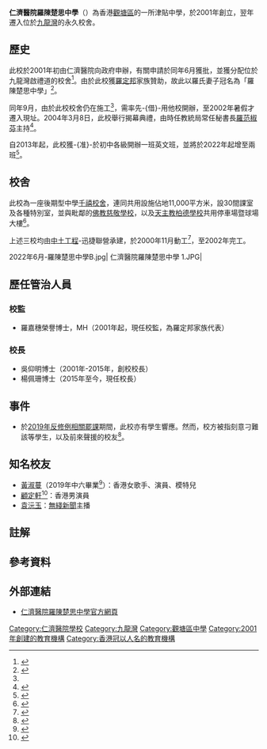 {{不是|仁濟醫院羅陳楚思小學}}
{{Infobox_School | name = 仁濟醫院羅陳楚思中學<br>Yan Chai Hospital Law Chan Chor Si College
| image=LCCS school logo.tif
| caption=
| established=2001年
| closed=
| type=津貼中學
| language = 中、英文混合
| school_sponsoring_body = [[仁濟醫院_(香港)|仁濟醫院]]
| founder = 
| grades= 中一至中六
| superintendent = 羅嘉穗榮譽博士，MH
| principal = 楊佩珊博士
| vice_principal = 黃寵衛先生、譚在能先生
| enrollment = 708人{{notetag|2021/22年度<ref>[http://www.ychlccsc.edu.hk/CustomPage/9/EDBC_Plan2122.pdf 仁濟醫院羅陳楚思中學-2021/22年度全方位學習津貼計劃]</ref>}}
| faculty = 62人{{notetag|2021/22年度<ref name=chsc>[https://www.chsc.hk/ssp2021/sch_detail.php?li_id=2&lang_id=2&chg_district_id=1&sch_id=255&return_page=sch_list.php%3Flang_id%3D2%26chg_district_id%3D1%26search_mode%3D%26frmMode%3Dpagebreak%26sort_id%3D-1%26district_id%3D7 中學概覽2021-仁濟醫院羅陳楚思中學]</ref>}}
| staff = 
| magazine = 
| religion = 無
| motto = 尊仁濟世
| house = 禮（紫）<br>忠（紅）<br>群（綠）<br>樂（黃） 
| location = {{HKG}}[[九龍|九龍]][[九龍灣|九龍灣]]啟禮道10號
| website = http://www.ychlccsc.edu.hk/ 
| area = 11,000平方米
}}

'''仁濟醫院羅陳楚思中學'''（{{lang-en|Yan Chai Hospital Law Chan Chor Si College}}）為香港[[觀塘區|觀塘區]]的一所津貼中學，於2001年創立，翌年遷入位於[[九龍灣|九龍灣]]的永久校舍。

== 歷史 ==
此校於2001年初由仁濟醫院向政府申辦，有關申請於同年6月獲批，並獲分配位於九龍灣啟禮道的校舍<ref name=校舍分配>{{cite web|url=https://www.edb.gov.hk/attachment/tc/sch-admin/sch-premises-info/allocation-of-sch/sae-result/result01.pdf|title=2001年校舍分配工作結果|work=教育局|date=2001-06-14|accessdate=2022-06-26}}</ref>。由於此校獲[[羅定邦|羅定邦]]家族贊助，故此以羅氏妻子冠名為「羅陳楚思中學」<ref>{{cite web|url=http://www.ychlccsc.edu.hk/CP/pG/1/1/3|title=校監的話|work=仁濟醫院羅陳楚思中學|date=2002-09|accessdate=2022-06-26}}</ref>。

同年9月，由於此校校舍仍在施工<ref name=校舍分配/>，需率先-{借}-用他校開辦，至2002年暑假才遷入現址。2004年3月8日，此校舉行揭幕典禮，由時任教統局常任秘書長[[羅范椒芬|羅范椒芬]]主持<ref>{{cite web|url=https://www.edb.gov.hk/tc/about-edb/press/speeches/psed/20040308108338.html|title=仁濟醫院羅陳楚思中學開幕典禮教育統籌局常任秘書長羅范椒芬致辭全文|work=教育局|date=2004-03-08|accessdate=2022-06-26}}</ref>。

自2013年起，此校獲-{准}-於初中各級開辦一班英文班，並將於2022年起增至兩班<ref>{{cite news|url=https://std.stheadline.com/daily/article/2379013/%E6%97%A5%E5%A0%B1-%E6%95%99%E8%82%B2-%E6%95%99%E8%82%B2%E8%A6%81%E8%81%9E-%E7%BE%85%E9%99%B3%E6%A5%9A%E6%80%9D%E6%93%AC%E5%A2%9E%E8%8B%B1%E6%96%87%E7%8F%AD-%E6%A0%A1%E9%95%B7-%E6%96%B0%E5%AE%89%E6%8E%92%E5%8A%A9-%E4%B8%8A%E8%BB%8A|title=【教育要聞】羅陳楚思擬增英文班 校長：新安排助「上車」|work=星島日報|date=2021-07-26|accessdate=2022-06-26}}</ref>。

== 校舍 ==
此校為一座後期型中學[[千禧校舍|千禧校舍]]，連同共用設施佔地11,000平方米，設30間課室及各種特別室，並與毗鄰的[[佛教慈敬學校|佛教慈敬學校]]，以及[[天主教柏德學校|天主教柏德學校]]共用停車場暨球場大樓<ref>{{cite web|url=https://www.legco.gov.hk/yr00-01/chinese/fc/pwsc/papers/p00-53c.pdf|title=九龍灣啟禮道的1所中學、1所小學及宏照道的1所小學|work=立法會工務小組委員會|date=2000-11-08|accessdate=2022-06-26}}</ref>。

上述三校均由[[中国铁建|中土工程]]-迅捷聯營承建，於2000年11月動工<ref>{{cite web|url=https://www.gld.gov.hk/egazette/pdf/20000452/cgn200004528635.pdf|title=《香港政府憲報》2000年第8635號公告|date=2000-12-29|accessdate=2022-06-26}}</ref>，至2002年完工。

<gallery>
2022年6月-羅陳楚思中學B.jpg|
仁濟醫院羅陳楚思中學 1.JPG|
</gallery>

==歷任管治人員==
=== 校監 ===
*羅嘉穗榮譽博士，MH（2001年起，現任校監，為羅定邦家族代表）

=== 校長 ===
*吳仰明博士（2001年-2015年，創校校長）
*楊佩珊博士（2015年至今，現任校長）

==事件==
*於[[2019年香港學界大罷課|2019年反修例相關罷課]]期間，此校亦有學生響應。然而，校方被指刻意刁難該等學生，以及前來聲援的校友<ref>{{cite news|url=https://tw.news.yahoo.com/%E5%8F%8D%E9%80%81%E4%B8%AD-%E4%B8%AD%E5%AD%B8%E7%94%9F%E6%8C%BA%E5%8F%8D%E9%80%81%E4%B8%AD%E9%81%AD%E8%AD%A6%E6%96%B9%E5%A3%93%E5%88%B6-%E6%B8%AF%E7%B6%B2%E5%8F%8B%E6%86%A4%E6%80%92-%E5%AD%B8%E7%94%9F%E9%83%BD%E6%90%9E-054549793.html|title=反送中》中學生挺反送中遭警方壓制 港網友憤怒「學生都搞？」|work=新頭殼|date=2019-09-03|accessdate=2022-06-26}}</ref>。

==知名校友==
*[[黃淑蔓|黃淑蔓]]（2019年中六畢業<ref>{{cite web|url=https://web.archive.org/web/20190901225010/https://www.am730.com.hk/amvideo/Showbiz/18%E6%AD%B2%E5%8D%8A%E7%86%9F%E5%AE%A3%E8%A8%80-%E9%BB%83%E6%B7%91%E8%94%93-179416|title=18歲半熟宣言-黃淑蔓|work=AM730|date=2019-07-08}}</ref>）：香港女歌手、演員、模特兒
*[[顧定軒|顧定軒]]<ref>{{cite web|url=https://www.sundaykiss.com/%e4%b8%ad%e5%b0%8f%e5%ad%b8/%e8%a7%80%e5%a1%98%e5%8d%80%e4%b8%ad%e5%ad%b8-band1-%e5%85%a8%e6%b0%91%e9%80%a0%e6%98%9f-kol-sk02-488075/12/|title=9間Band 1觀塘區中學大搜集 集結大熱「造星」及人氣明星KOL|work=Sunday Kiss|date=2021-02-19|accessdate=2022-06-26}}</ref>：香港男演員
*[[袁沅玉|袁沅玉]]：[[無綫新聞|無綫新聞]]主播

==註解==
{{notefoot}}

==參考資料==
{{reflist}}

==外部連結==
*[http://www.ychlccsc.edu.hk/ 仁濟醫院羅陳楚思中學官方網頁]

[[Category:仁濟醫院學校|Category:仁濟醫院學校]]
[[Category:九龍灣|Category:九龍灣]]
[[Category:觀塘區中學|Category:觀塘區中學]]
[[Category:2001年創建的教育機構|Category:2001年創建的教育機構]]
[[Category:香港冠以人名的教育機構|Category:香港冠以人名的教育機構]]